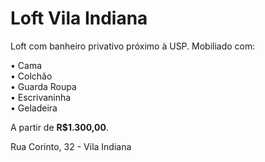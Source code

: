 
# Loft Vila Indiana

<p className="mt-4 mb-8 text-gray-600">Loft com banheiro privativo próximo à USP. Mobiliado com:</p>

• Cama  
• Colchão  
• Guarda Roupa  
• Escrivaninha  
• Geladeira

A partir de **R$1.300,00**.

Rua Corinto, 32 - Vila Indiana

<ContactButton name="Rua Corinto" />
